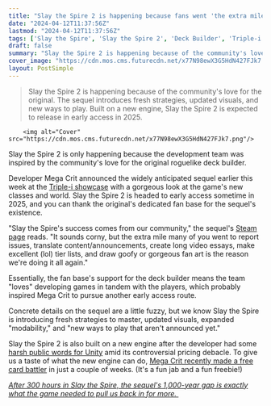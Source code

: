 ```yaml
---
title: "Slay the Spire 2 is happening because fans went 'the extra mile' for the original roguelike deck builder: 'We love our job'"
date: "2024-04-12T11:37:56Z"
lastmod: "2024-04-12T11:37:56Z"
tags: ['Slay the Spire', 'Slay the Spire 2', 'Deck Builder', 'Triple-i showcase', 'Roguelike', 'Steam', 'Mega Crit']
draft: false
summary: "Slay the Spire 2 is happening because of the community's love for the original. The sequel introduces fresh strategies, updated visuals, and new ways to play. Built on a new engine, Slay the Spire 2 is expected to release in early access in 2025."
cover_image: "https://cdn.mos.cms.futurecdn.net/x77N98ewX3G5HdN427FJk7.png" 
layout: PostSimple
---
```

> Slay the Spire 2 is happening because of the community's love for the original. The sequel introduces fresh strategies, updated visuals, and new ways to play. Built on a new engine, Slay the Spire 2 is expected to release in early access in 2025.


        <img alt="Cover" src="https://cdn.mos.cms.futurecdn.net/x77N98ewX3G5HdN427FJk7.png"/>
        
Slay the Spire 2 is only happening because the development team was inspired by the community's love for the original roguelike deck builder. 

Developer Mega Crit announced the widely anticipated sequel earlier this week at the [Triple-i showcase](https://www.gamesradar.com/slay-the-spire-2-announced-the-roguelike-card-game-that-spawned-countless-deck-builders-gets-a-gorgeous-and-expanded-sequel-in-2025-with-new-class-necrobinder/) with a gorgeous look at the game's new classes and world. Slay the Spire 2 is headed to early access sometime in 2025, and you can thank the original's dedicated fan base for the sequel's existence. 

"Slay the Spire's success comes from our community," the sequel's [Steam page](https://store.steampowered.com/app/2868840/Slay_the_Spire_2/) reads. "It sounds corny, but the extra mile many of you went to report issues, translate content/announcements, create long video essays, make excellent (lol) tier lists, and draw goofy or gorgeous fan art is the reason we're doing it all again."

Essentially, the fan base's support for the deck builder means the team "loves" developing games in tandem with the players, which probably inspired Mega Crit to pursue another early access route. 

Concrete details on the sequel are a little fuzzy, but we know Slay the Spire is introducing fresh strategies to master, updated visuals, expanded "modability," and "new ways to play that aren't announced yet."

Slay the Spire 2 is also built on a new engine after the developer had some [harsh public words for Unity](https://www.gamesradar.com/acclaimed-roguelike-developer-demands-unity-walks-back-new-licensing-rules-we-have-never-made-a-public-statement-before-that-is-how-badly-you-fed-up/) amid its controversial pricing debacle. To give us a taste of what the new engine can do, [Mega Crit recently made a free card battler](https://www.gamesradar.com/acclaimed-roguelike-studio-behind-slay-the-spire-releases-new-deckbuilder-after-publicly-abandoning-unity-over-fee-debacle/) in just a couple of weeks. (It's a fun jab and a fun freebie!)

[<em>After 300 hours in Slay the Spire, the sequel's 1,000-year gap is exactly what the game needed to pull us back in for more. </em>](https://www.gamesradar.com/after-300-hours-in-slay-the-spire-the-1000-year-gap-with-its-unexpected-roguelike-sequel-is-exactly-what-i-need-to-pull-me-back-in/)
        